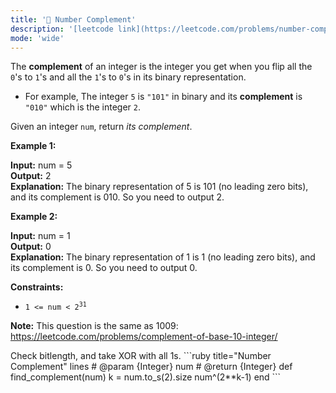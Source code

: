 ```yaml
---
title: '🧩 Number Complement'
description: '[leetcode link](https://leetcode.com/problems/number-complement/description/)'
mode: 'wide'
---
```

<Tabs>
  <Tab title="Question" icon="circle-question" iconType="regular">
    <Card>
      <p>The <strong>complement</strong> of an integer is the integer you get when you flip all the <code>0</code>&#39;s to <code>1</code>&#39;s and all the <code>1</code>&#39;s to <code>0</code>&#39;s in its binary representation.</p>  <ul>  <li>For example, The integer <code>5</code> is <code>&quot;101&quot;</code> in binary and its <strong>complement</strong> is <code>&quot;010&quot;</code> which is the integer <code>2</code>.</li> </ul>  <p>Given an integer <code>num</code>, return <em>its complement</em>.</p>   <p><strong class="example">Example 1:</strong></p>   <strong>Input:</strong> num = 5 <br/> <strong>Output:</strong> 2 <br/> <strong>Explanation:</strong> The binary representation of 5 is 101 (no leading zero bits), and its complement is 010. So you need to output 2.   <p><strong class="example">Example 2:</strong></p>   <strong>Input:</strong> num = 1 <br/> <strong>Output:</strong> 0 <br/> <strong>Explanation:</strong> The binary representation of 1 is 1 (no leading zero bits), and its complement is 0. So you need to output 0.    <p><strong>Constraints:</strong></p>  <ul>  <li><code>1 &lt;= num &lt; 2<sup>31</sup></code></li> </ul>   <p><strong>Note:</strong> This question is the same as 1009: <a href="https://leetcode.com/problems/complement-of-base-10-integer/" target="_blank">https://leetcode.com/problems/complement-of-base-10-integer/</a></p> 
    </Card>
  </Tab>
  <Tab title="Solution" icon="lightbulb" iconType="regular" >
    <Card>
      Check bitlength, and take XOR with all 1s.
    </Card>
  <Expandable title="code">
    <CodeGroup dropdown>
```ruby title="Number Complement" lines
# @param {Integer} num
# @return {Integer}
def find_complement(num)
  k = num.to_s(2).size
  num^(2**k-1)
end
```
    </CodeGroup>
  </Expandable>
  </Tab>
</Tabs>